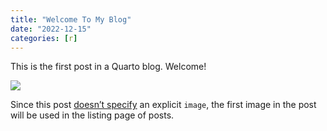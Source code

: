 ```yaml
---
title: "Welcome To My Blog"
date: "2022-12-15"
categories: [r]
---
```


This is the first post in a Quarto blog. Welcome!

![](thumbnail.jpg)

Since this post [doesn't specify](https://ikashnitsky.github.io/dem-digest/about-ru) an explicit `image`, the first image in the post will be used in the listing page of posts.
